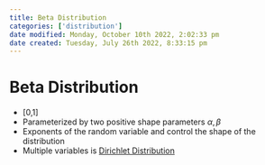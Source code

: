 ```yaml
---
title: Beta Distribution
categories: ['distribution']
date modified: Monday, October 10th 2022, 2:02:33 pm
date created: Tuesday, July 26th 2022, 8:33:15 pm
---
```


# Beta Distribution
- [0,1]
- Parameterized by two positive shape parameters $\alpha, \beta$
- Exponents of the random variable and control the shape of the distribution
- Multiple variables is [Dirichlet Distribution](Dirichlet%20Distribution.qmd)



